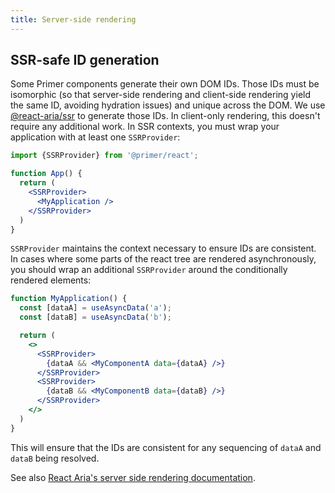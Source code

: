 ```yaml
---
title: Server-side rendering
---
```


## SSR-safe ID generation

Some Primer components generate their own DOM IDs. Those IDs must be isomorphic (so that server-side rendering and client-side rendering yield the same ID, avoiding hydration issues) and unique across the DOM. We use [@react-aria/ssr](https://react-spectrum.adobe.com/react-aria/ssr.html) to generate those IDs. In client-only rendering, this doesn't require any additional work. In SSR contexts, you must wrap your application with at least one `SSRProvider`:

```jsx
import {SSRProvider} from '@primer/react';

function App() {
  return (
    <SSRProvider>
      <MyApplication />
    </SSRProvider>
  )
}
```

`SSRProvider` maintains the context necessary to ensure IDs are consistent. In cases where some parts of the react tree are rendered asynchronously, you should wrap an additional `SSRProvider` around the conditionally rendered elements:

```jsx
function MyApplication() {
  const [dataA] = useAsyncData('a');
  const [dataB] = useAsyncData('b');

  return (
    <>
      <SSRProvider>
        {dataA && <MyComponentA data={dataA} />}
      </SSRProvider>
      <SSRProvider>
        {dataB && <MyComponentB data={dataB} />}
      </SSRProvider>
    </>
  )
}
```

This will ensure that the IDs are consistent for any sequencing of `dataA` and `dataB` being resolved.

See also [React Aria's server side rendering documentation](https://react-spectrum.adobe.com/react-aria/ssr.html).
